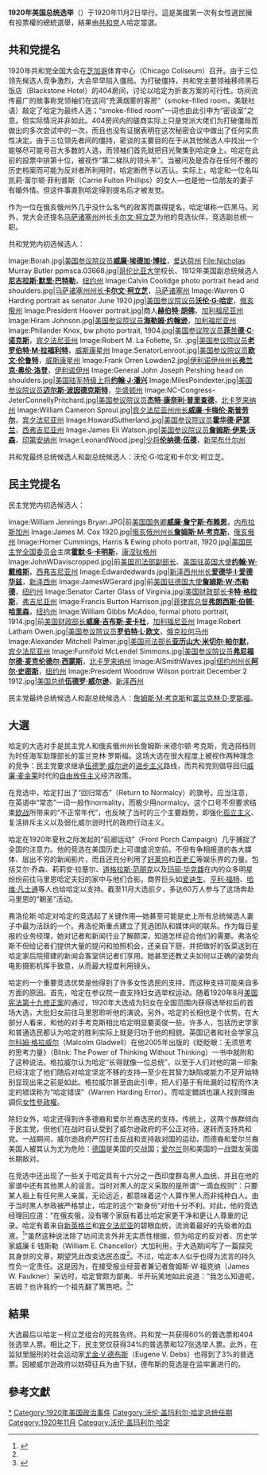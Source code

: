 {{Infobox Election
| election_name = 1920年美国总统选举
| country = United States
| flag_year = 1912
| type = presidential
| ongoing = no
| previous_election = 1916年美国总统选举
| previous_year = 1916年
| next_election = 1924年美国总统选举
| next_year = 1924年
| election_date =  1920年11月2日

<!--              Warren G. Harding          -->
| image1 = [[File:HardingLooksBowtie.jpg|200x200px]]
| nominee1 = [[沃伦·G·哈定|沃伦·G·哈定]]
| party1 = {{GOP}}
| home_state1 = [[俄亥俄州|俄亥俄州]]
| running_mate1 = '''[[卡尔文·柯立芝|卡尔文·柯立芝]]'''
| electoral_vote1 = 404票
| states_carried1 = 37个
| popular_vote1 = '''16,144,093'''
| percentage1 = '''60.3%'''

<!--          James M. Cox              -->
| image2 = [[File:James_M._Cox_1920.jpg|200x200px]]
| nominee2 = [[詹姆斯·M·考克斯|詹姆斯·M·考克斯]]
| party2 = {{DP}}
| home_state2 = [[俄亥俄州|俄亥俄州]]
| running_mate2 = [[富兰克林·D·罗斯福|富兰克林·D·罗斯福]]
| electoral_vote2 = 127票
| states_carried2 = 11个
| popular_vote2 = 9,139,661
| percentage2 = 34.1%
| map_image = ElectoralCollege1920.svg
| map_size = 350px
| map_caption = 紅色是共和黨贏的州分，藍色是民主黨贏的州分。
| title           = 总统
| before_election = [[伍德罗·威尔逊|伍德罗·威尔逊]]
| before_party = {{DP}}
| after_election = [[沃伦·G·哈定|沃伦·G·哈定]]
| after_party = {{GOP}}
}}
'''1920年美国总统选举'''（{{lang-en|United States presidential election of 1920}}）于1920年11月2日举行。這是美國第一次有女性選民擁有投票權的總統選舉，結果由[[共和党_(美国)|共和党]]人哈定當選。

== 共和党提名 ==
1920年共和党全国大会在[[芝加哥|芝加哥]]体育中心（Chicago Coliseum）召开。由于三位领先候选人竞争激烈，大会早早陷入僵局。为打破僵持，共和党主要领袖移师黑石饭店（Blackstone Hotel）的404房间，讨论以哈定为折衷方案的可行性。坊间流传最广的故事称党领袖们在这间“充满烟雾的客房”（smoke-filled room，美联社语）敲定了哈定为最终人选；“smoke-filled room”一词也由此引申为“密谈室”之意。但实际情况并非如此。404房间内的磋商实际上只是党派大佬们为打破僵局而做出的多次尝试中的一次，而且也没有证据表明在这次秘密会议中做出了任何实质性决定。由于三位领先者间的僵持，密谈的主要目的在于从其他候选人中找出一个能够尽可能号召大多数的人选，而领袖们首先就把目光聚集到哈定身上。哈定在此前的投票中排第十位，被视作“第二梯队的领头羊”。当被问及是否存在任何不雅的历史档案而可能为反对者所利用时，哈定断然予以否认。实际上，哈定和一位名叫凯莉·富尔顿·菲利普斯（Carrie Fulton Phillips）的女人—也是他一位朋友的妻子有婚外情。但这件事直到哈定得到提名后才被发觉。

作为一位在俄亥俄州外几乎没什么名气的政客而赢得提名，哈定堪称一匹黑马。另外，党大会还提名[[马萨诸塞州|马萨诸塞州]]州长[[卡尔文·柯立芝|卡尔文·柯立芝]]为他的竞选伙伴，竞选副总统一职。

共和党党内初选候选人：
<gallery perrow="5">
Image:Borah.jpg|[[美国参议院|美国参议院议员]]'''[[威廉·埃德加·博拉|威廉·埃德加·博拉]]'''，[[爱达荷州|爱达荷州]]
File:Nicholas Murray Butler ppmsca.03668.jpg|[[哥伦比亚大学|哥伦比亚大学]]校长、1912年美国副总统候选人'''[[尼古拉斯·默里·巴特勒|尼古拉斯·默里·巴特勒]]'''，[[纽约州|纽约州]]
Image:Calvin Coolidge photo portrait head and shoulders.jpg|[[马萨诸塞州州长|马萨诸塞州州长]]'''[[卡尔文·柯立芝|卡尔文·柯立芝]]'''，[[马萨诸塞州|马萨诸塞州]]
Image:Warren G Harding portrait as senator June 1920.jpg|[[美国参议院|美国参议院议员]]'''[[沃伦·G·哈定|沃伦·G·哈定]]'''，[[俄亥俄州|俄亥俄州]]
Image:President Hoover portrait.jpg|商人'''[[赫伯特·胡佛|赫伯特·胡佛]]'''，[[加利福尼亚州|加利福尼亚州]] 
Image:Hiram Johnson.jpg|[[美国参议院|美国参议院议员]]'''[[海勒姆·约翰逊|海勒姆·约翰逊]]'''，[[加利福尼亚州|加利福尼亚州]]
Image:Philander Knox, bw photo portrait, 1904.jpg|[[美国参议院|美国参议院议员]]'''[[菲兰德·C·诺克斯|菲兰德·C·诺克斯]]'''，[[宾夕法尼亚州|宾夕法尼亚州]]
Image:Robert M. La Follette, Sr. .jpg|[[美国参议院|美国参议院议员]]'''[[老罗伯特·M·拉福利特|老罗伯特·M·拉福利特]]'''，[[威斯康星州|威斯康星州]]
Image:SenatorLenroot.jpg|[[美国参议院|美国参议院议员]]'''[[欧文·伦鲁特|欧文·伦鲁特]]'''，[[威斯康星州|威斯康星州]]
Image:Frank Orren Lowden2.jpg|[[伊利诺伊州州长|伊利诺伊州州长]]'''[[弗兰克·奥伦·洛登|弗兰克·奥伦·洛登]]'''，[[伊利诺伊州|伊利诺伊州]]
Image:General John Joseph Pershing head on shoulders.jpg|[[美国陆军特级上将|美国陆军特级上将]]'''[[约翰·J·潘兴|约翰·J·潘兴]]'''
Image:MilesPoindexter.jpg|[[美国参议院|美国参议院议员]]'''[[迈尔斯·波因德克斯特|迈尔斯·波因德克斯特]]'''，[[华盛顿州|华盛顿州]]
Image:NC-Congress-JeterConnellyPritchard.jpg|[[美国参议院|美国参议院议员]]'''[[杰特·康奈利·普里查德|杰特·康奈利·普里查德]]'''，[[北卡罗来纳州|北卡罗来纳州]]
Image:William Cameron Sproul.jpg|[[宾夕法尼亚州州长|宾夕法尼亚州州长]]'''[[威廉·卡梅伦·斯普劳尔|威廉·卡梅伦·斯普劳尔]]'''，[[宾夕法尼亚州|宾夕法尼亚州]]
Image:HowardSutherland.jpg|[[美国参议院|美国参议院议员]]'''[[霍华德·萨瑟兰|霍华德·萨瑟兰]]'''，[[西弗吉尼亚州|西弗吉尼亚州]]
Image:James Eli Watson.jpg|[[美国参议院|美国参议院议员]]'''[[詹姆斯·伊莱·沃森|詹姆斯·伊莱·沃森]]'''，[[印第安纳州|印第安纳州]]
Image:LeonardWood.jpeg|[[少将|少将]]'''[[伦纳德·伍德|伦纳德·伍德]]'''，[[新罕布什尔州|新罕布什尔州]]
</gallery>

共和党最终总统候选人和副总统候选人：沃伦·G·哈定和卡尔文·柯立芝。

== 民主党提名 ==
民主党党内初选候选人：
<gallery perrow="5">
Image:William Jennings Bryan.JPG|前[[美国国务卿|美国国务卿]]'''[[威廉·詹宁斯·布赖恩|威廉·詹宁斯·布赖恩]]'''，[[内布拉斯加州|内布拉斯加州]]
Image:James M. Cox 1920.jpg|[[俄亥俄州州长|俄亥俄州州长]]'''[[詹姆斯·M·考克斯|詹姆斯·M·考克斯]]'''，[[俄亥俄州|俄亥俄州]]
Image:Homer Cummings, Harris & Ewing photo portrait, 1920.jpg|[[美国民主党全国委员会|美国民主党全国委员会]]主席'''[[霍默·S·卡明斯|霍默·S·卡明斯]]'''，[[康涅狄格州|康涅狄格州]]
Image:JohnWDaviscropped.jpg|前[[美国司法部副部长|美国司法部副部长]]、[[美国驻英国大使|美国驻英国大使]]'''[[约翰·W·戴维斯|约翰·W·戴维斯]]'''，[[西弗吉尼亚州|西弗吉尼亚州]]
Image:Edwardedwards.jpg|[[新泽西州州长|新泽西州州长]]'''[[爱德华·I·爱德华兹|爱德华·I·爱德华兹]]'''，[[新泽西州|新泽西州]]
Image:JamesWGerard.jpg|前[[美国驻德国大使|美国驻德国大使]]'''[[詹姆斯·W·杰勒德|詹姆斯·W·杰勒德]]'''，[[纽约州|纽约州]]
Image:Senator Carter Glass of Virginia.jpg|[[美国财政部长|美国财政部长]]'''[[卡特·格拉斯|卡特·格拉斯]]'''，[[弗吉尼亚州|弗吉尼亚州]]
Image:Francis Burton Harrison.jpg|[[菲律宾总督|菲律宾总督]]'''[[弗朗西斯·伯顿·哈里森|弗朗西斯·伯顿·哈里森]]'''，[[纽约州|纽约州]]
<!-- 檔案不存在 Image:Gilbert Monell Hitchcock.jpg|[[美国参议院|美国参议院议员]]'''[[吉尔伯特·希契科克|吉尔伯特·希契科克]]'''，[[内布拉斯加州|内布拉斯加州]] -->
Image:William Gibbs McAdoo, formal photo portrait, 1914.jpg|前[[美国财政部长|美国财政部长]]'''[[威廉·吉布斯·麦卡杜|威廉·吉布斯·麦卡杜]]'''，[[加利福尼亚州|加利福尼亚州]]
Image:Robert Latham Owen.jpg|[[美国参议院|美国参议院议员]]'''[[罗伯特·L·欧文|罗伯特·L·欧文]]'''，[[俄克拉何马州|俄克拉何马州]]
Image:Alexander Mitchell Palmer.jpg|[[美国司法部长|美国司法部长]]'''[[亚历山大·米切尔·帕尔默|亚历山大·米切尔·帕尔默]]'''，[[宾夕法尼亚州|宾夕法尼亚州]]
Image:Furnifold McLendel Simmons.jpg|[[美国参议院|美国参议院议员]]'''[[弗尼福尔德·麦克伦德尔·西蒙斯|弗尼福尔德·麦克伦德尔·西蒙斯]]'''，[[北卡罗来纳州|北卡罗来纳州]]
Image:AlSmithWaves.jpg|[[纽约州州长|纽约州州长]]'''[[阿尔·史密斯|阿尔·史密斯]]'''，[[纽约州|纽约州]]
Image:President Woodrow Wilson portrait December 2 1912.jpg|[[美国总统|美国总统]]'''[[伍德罗·威尔逊|伍德罗·威尔逊]]'''，[[新泽西州|新泽西州]]
</gallery>

民主党最终总统候选人和副总统候选人：[[詹姆斯·M·考克斯|詹姆斯·M·考克斯]]和[[富兰克林·D·罗斯福|富兰克林·D·罗斯福]]。

== 大選 ==
哈定的大选对手是民主党人和俄亥俄州州长詹姆斯·米德尔顿·考克斯，竞选搭档则为时任海军助理部长的富兰克林·罗斯福。这场大选在很大程度上被视作两种理念的竞争：民主党要求继承[[伍德罗·威尔逊|伍德罗·威尔逊]]的[[进步主义|进步主义]]路线，而共和党则倡导回归[[威廉·麦金莱|威廉·麦金莱]]时代的[[自由放任主义|自由放任主义]]经济政策。

在竞选中，哈定打出了“回归常态”（Return to Normalcy）的旗号。应当注意，在英语中“常态”一词一般作normality，而极少用normalcy。这个口号不但要求结束[[第一次世界大战|欧战]]所带来的“不正常年代”，也反映了当时的三个主要趋势，即强化[[孤立主义|孤立主义]]、复活排斥主义以及弱化威尔逊时代的政府行动主义。

哈定在1920年夏秋之际发起的“前廊运动”（Front Porch Campaign）几乎捕捉了全国的注意力。他的竞选在美国历史上可谓盛况空前。不但有争相报道的各大媒体、层出不穷的新闻影片，而且还充分利用了[[好莱坞|好莱坞]]和[[百老汇|百老汇]]等娱乐界的力量。包括艾尔·乔森、莉莉安·拉塞尔、[[范朋克|道格拉斯·范朋克]]以及[[玛丽·毕克馥|玛丽·毕克馥]]在内的众多明星纷纷前往马里恩哈定夫妇的家中与他们合影。商界巨头如[[爱迪生|爱迪生]]、[[亨利·福特|亨利·福特]]、[[哈维·凡士通|哈维·凡士通]]等人也给哈定以支持。截至11月大选前夕，多达60万人参与了这场奔赴马里恩的“朝圣”活动。

弗洛伦斯·哈定对哈定的竞选起了关键作用—她甚至可能是史上所有总统候选人妻子中最为活跃的一个。弗洛伦斯重点建立了竞选团队和媒体间的联系。作为每日星报的业务经理，她对记者和新闻行业了解颇深，知道怎样迎合他们的需要。弗洛伦斯不但给记者们提供大量的提问和拍照机会，还亲自下厨，并把做好的饭菜送到在哈定家后院搭建的新闻会客室供记者们享用。她甚至还教丈夫如何以正确的姿势向电影摄影机挥手致意，从而最大程度利用镜头。

哈定的一个重要竞选优势是他得到了许多女性选民的支持，而这种支持可能来自多方面的原因。首先，哈定在参议院一直支持妇女选举权运动。随着1920年8月[[美国宪法第十九修正案|美国宪法第十九修正案]]的通过，1920年大选成为妇女在全国范围内获得选举权后的首场大选，大批妇女前往马里恩聆听他的演说。另外，哈定的长相也是个优势。在大部分人看来，和他的对手考克斯相比哈定明显要英俊一些。许多人，包括历史学家和普通选民都认为哈定的胜利实际上就是归功于他的相貌。英国记者和社会学家[[马尔科姆·格拉威尔|马尔科姆·格拉威尔]]（Malcolm Gladwell）在他2005年出版的《眨眨眼：无须思考的思考力量》（Blink: The Power of Thinking Without Thinking）一书中就附和了这种说法。格拉威尔认为哈定“长得就像一位总统”，以至于人们对他的第一印象已经注定了他们随后对哈定坚定不移的支持—至少在其智力缺陷或能力不足开始特别显现出来之前是如此。格拉威尔甚至由此引申，把人们基于有纰漏的过程而作决定的错误称为“哈定错误”（Warren Harding Error）。而哈定錯誤也讓人找到理由調侃[[女性參政權|女性參政權]]。

除妇女外，哈定还得到许多德裔和爱尔兰裔选民的支持。传统上，这两个族群倾向于民主党，但他们在战时自认受到了威尔逊政府的不公正对待，遂转而支持共和党。一战期间，威尔逊政府严厉打击反战和支持敌对国的运动，而德裔和爱尔兰裔美国人被其认为尤为危险：[[德国|德国]]是美国的交战国；[[爱尔兰|爱尔兰]]则和美国的一战盟友英国长期敌对。

在竞选中还出现了一些关于哈定具有十六分之一西印度群岛黑人血统、并且在他的家谱中还有其他黑人的谣言。当时对黑人的定义采取的是所谓“一滴血规则”：只要某人祖上有任何黑人亲属，无论远近，都意味着这个人算作黑人而非纯种白人。由于当时黑人参政被严格禁止，哈定的这个“新身份”对他十分不利。对此，他的竞选经理回应道：“在俄亥俄，没有哪个家庭有着比哈定家更干净和更让人尊重的记录。哈定有着来自[[新英格兰|新英格兰]]和[[宾夕法尼亚州|宾夕法尼亚]]的碧眼血统，流淌着最好的先驱者的血液。<ref name="Russell 1968 39-40, 403-405">{{cite book |last=Russell |first=Francis |title=The Shadow of Blooming Grove: Warren G. Harding and His Times |url=https://archive.org/details/theshadowofbloom0000unse |publisher=McGraw-Hill |location=New York |year=1968 |page=[https://archive.org/details/theshadowofbloom0000unse/page/39 39]-40, 403-405 |isbn=0070543380 }}</ref>”虽然这种说法除了坊间流言外并无实质性根据，但为哈定的反对者、历史学家威廉·E·钱斯勒（William E. Chancellor）大加利用，于大选期间写了一篇探究其身世的文章，期望凭此改变选民态度<ref name="Russell 1968 39-40, 403-405" />。不过，哈定本人似乎也得为流言的持久性负一定责任。这是因为，在接受报业经营者兼记者詹姆斯·W·福克纳（James W. Faulkner）采访时，哈定曾颇为鄙夷、半开玩笑地如此说道：“我怎么知道呢，吉姆？也许我的一个祖先翻了篱笆吧。<ref>{{cite book |last=Adams |first=Samuel Hopkins |title=Incredible Era: The Life and Times of Warren Gamaliel Harding |url=https://archive.org/details/incredibleeralif00adam_0 |publisher=Houghton Mifflin |location=Boston |year=1939 |page=[https://archive.org/details/incredibleeralif00adam_0/page/280 280] |isbn=}}</ref>”

== 結果 ==
大选最后以哈定－柯立芝组合的完胜告终。共和党一共获得60%的普选票和404张选举人票。相比之下，民主党仅获得34%的普选票和127张选举人票。此外，在监狱里服刑的社会运动家[[尤金·V·德布斯|尤金·V·德布斯]]（Eugene V. Debs）也得到了3%的普选票。因被威尔逊政府以妨碍征兵为由下狱，德布斯的竞选是在监牢裏进行的。

== 參考文獻 ==
<div class="references-small">
<references></references>
</div>

{{Uspresidentialelections}}
{{富蘭克林·德拉諾·羅斯福}}

[[Category:1920年美国总统选举|*]]
[[Category:1920年美国政治事件|Category:1920年美国政治事件]]
[[Category:沃伦·盖玛利尔·哈定总统任期|Category:沃伦·盖玛利尔·哈定总统任期]]
[[Category:1920年11月|Category:1920年11月]]
[[Category:沃伦·盖玛利尔·哈定|Category:沃伦·盖玛利尔·哈定]]